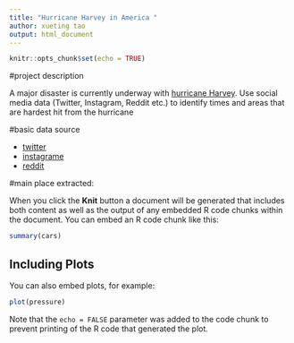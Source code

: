 ```yaml
---
title: "Hurricane Harvey in America "
author: xueting tao
output: html_document
---
```


```r
knitr::opts_chunk$set(echo = TRUE)
```

#project description

A major disaster is currently underway with [hurricane Harvey](https://en.wikipedia.org/wiki/Hurricane_Harvey). Use social media data (Twitter, Instagram, Reddit etc.) to identify times and areas that are hardest hit from the hurricane 

#basic data source

* [twitter](https://twitter.com/)
* [instagrame](https://www.instagram.com/?hl=en)
* [reddit](https://www.reddit.com/search?q=hurricane+harvey)

#main place extracted:




When you click the **Knit** button a document will be generated that includes both content as well as the output of any embedded R code chunks within the document. You can embed an R code chunk like this:

```r
summary(cars)
```

## Including Plots

You can also embed plots, for example:

```r
plot(pressure)
```

Note that the `echo = FALSE` parameter was added to the code chunk to prevent printing of the R code that generated the plot.
